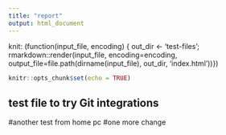 ```yaml
---
title: "report"
output: html_document
---
```


knit: (function(input_file, encoding) {
  out_dir <- 'test-files';
  rmarkdown::render(input_file,
 encoding=encoding,
 output_file=file.path(dirname(input_file), out_dir, 'index.html'))})

```r
knitr::opts_chunk$set(echo = TRUE)
```

## test file to try Git integrations
#another test from home pc
#one more change
